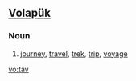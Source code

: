 ==[[Volapük]]==

===Noun===
{{infl|vo|noun}}

#  [[journey]], [[travel]], [[trek]], [[trip]], [[voyage]]

[[vo:täv]]